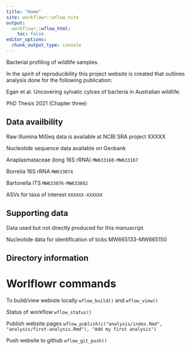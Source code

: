 ```yaml
---
title: "Home"
site: workflowr::wflow_site
output:
  workflowr::wflow_html:
    toc: false
editor_options:
  chunk_output_type: console
---
```


Bacterial profiling of wildlife samples.

In the spirit of reproducibility this project website is created that outlines analysis done for the following publication:

Egan et al. Uncovering sylvatic cylces of bacteria in Australian wildlife. 

PhD Thesis 2021 (Chapter three)

## Data availbility

Raw Illumina MiSeq data is available at NCBI SRA project XXXXX

Nucleotide sequence data available on Genbank

Anaplasmataceae (long 16S rRNA) 
`MW633160-MW633167`

Borrelia 16S rRNA
`MW633074`

Bartonella ITS
`MW633076-MW633082`

ASVs for taxa of interest
`XXXXXX-XXXXXX`

## Supporting data

Data used but not directly produced for this manuscript.

Nucleotide data for identification of ticks
MW665133-MW665150

## Directory information

# Worlflowr commands 

To build/view webiste locally
`wflow_build()` and `wflow_view()`

Status of workflow
`wflow_status()`

Publish website pages
`wflow_publish(c("analysis/index.Rmd", "analysis/first-analysis.Rmd"), "Add my first analysis")`

Push website to github
`wflow_git_push()`




